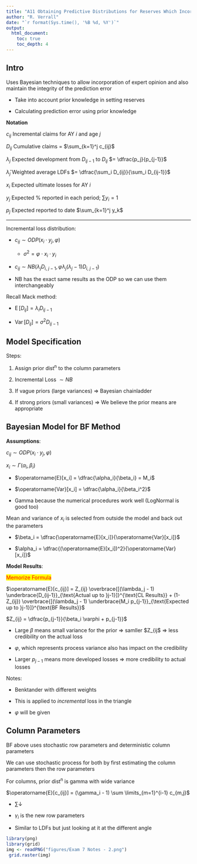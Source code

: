 ```yaml
---
title: "A11 Obtaining Predictive Distributions for Reserves Which Incorporate Expert Opinions"
author: "R. Verrall"
date: "`r format(Sys.time(), '%B %d, %Y')`"
output: 
  html_document:
    toc: true
    toc_depth: 4
---
```


## Intro

Uses Bayesian techniques to allow incorporation of expert opinion and also maintain the integrity of the prediction error

* Take into account prior knowledge in setting reserves

* Calculating prediction error using prior knowledge

**Notation**

$c_{ij}$ Incremental claims for AY $i$ and age $j$

$D_{ij}$ Cumulative claims = $\sum_{k=1}^j c_{ij}$

$\lambda_j$ Expected development from $D_{ij-1}$ to $D_{ij}$ $= \dfrac{p_j}{p_{j-1}}$

$\hat{\lambda}_j$ Weighted average LDFs $= \dfrac{\sum_i D_{ij}}{\sum_i D_{ij-1}}$

$x_i$ Expected ultimate losses for AY $i$

$y_j$ Expected % reported in each period; $\sum y_i = 1$

$p_j$ Expected reported to date $\sum_{k=1}^j y_k$

***

Incremental loss distribution:

* $c_{ij} \sim ODP(x_i \cdot y_j, \varphi)$
    
    * $\sigma^2 = \varphi \cdot x_i \cdot y_i$

* $c_{ij} \sim NB(\lambda_j D_{i, \: j-1}, \varphi \lambda_j (\lambda_j -1)D_{i, \: j-1})$

* NB has the exact same results as the ODP so we can use them interchangeably

Recall Mack method:

* $\operatorname{E}[D_{ij}] = \lambda_i D_{ij-1}$

* $\operatorname{Var}[D_{ij}] = \sigma^2 D_{ij-1}$

## Model Specification

Steps:

1) Assign prior dist^n^ to the column parameters

2) Incremental Loss $\sim NB$

3) If vague priors (large variances) $\Rightarrow$ Bayesian chainladder

4) If strong priors (small variances) $\Rightarrow$ We believe the prior means are appropriate

## Bayesian Model for BF Method

**Assumptions**:

$c_{ij} \sim ODP(x_i \cdot y_j, \varphi)$

$x_i \sim \Gamma(\alpha_i, \beta_i)$

* $\operatorname{E}[x_i] = \dfrac{\alpha_i}{\beta_i} = M_i$
    
* $\operatorname{Var}[x_i] = \dfrac{\alpha_i}{\beta_i^2}$

* Gamma because the numerical procedures work well (LogNormal is good too)

Mean and variance of $x_i$ is selected from outside the model and back out the parameters

* $\beta_i = \dfrac{\operatorname{E}[x_i]}{\operatorname{Var}[x_i]}$

* $\alpha_i = \dfrac{(\operatorname{E}[x_i])^2}{\operatorname{Var}[x_i]}$

**Model Results**:

<span style="color:red;background:yellow">Memorize Formula</span>

$\operatorname{E}[c_{ij}] = Z_{ij} \overbrace{[(\lambda_j - 1) \underbrace{D_{ij-1}}_{\text{Actual up to }j-1}]}^{\text{CL Results}} + (1- Z_{ij}) \overbrace{[(\lambda_j - 1) \underbrace{M_i p_{j-1}}_{\text{Expected up to }j-1}]}^{\text{BF Results}}$

$Z_{ij} = \dfrac{p_{j-1}}{\beta_i \varphi + p_{j-1}}$

* Large $\beta$ means small variance for the prior $\Rightarrow$ samller $Z_{ij$ $\Rightarrow$ less credibility on the actual loss

* $\varphi$, which represents process variance also has impact on the credibility

* Larger $p_{j-1}$ means more developed losses $\Rightarrow$ more credibility to actual losses

Notes:

* Benktander with different weights

* This is applied to *incremental* loss in the triangle

* $\varphi$ will be given

## Column Parameters

BF above uses stochastic row parameters and deterministic column parameters

We can use stochastic process for both by first estimating the column parameters then the row parameters

For columns, prior dist^n^ is gamma with wide variance

$\operatorname{E}[c_{ij}] = (\gamma_i - 1) \sum \limits_{m=1}^{i-1} c_{m,j}$

* $\sum \downarrow$

* $\gamma_i$ is the new row parameters

* Similar to LDFs but just looking at it at the different angle

```r
library(png)
library(grid)
img <- readPNG("figures/Exam 7 Notes - 2.png")
 grid.raster(img)
```